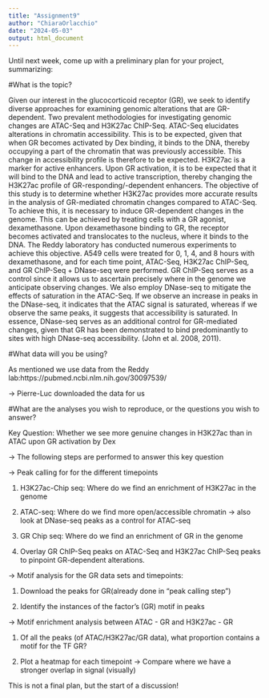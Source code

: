 ```yaml
---
title: "Assignment9"
author: "ChiaraOrlacchio"
date: "2024-05-03"
output: html_document
---
```


Until next week, come up with a preliminary plan for your project, summarizing:


#What is the topic?

Given our interest in the glucocorticoid receptor (GR), we seek to identify diverse approaches for examining genomic alterations that are GR-dependent. Two prevalent methodologies for investigating genomic changes are ATAC-Seq and H3K27ac ChIP-Seq. ATAC-Seq elucidates alterations in chromatin accessibility. This is to be expected, given that when GR becomes activated by Dex binding, it binds to the DNA, thereby occupying a part of the chromatin that was previously accessible. This change in accessibility profile is therefore to be expected. H3K27ac is a marker for active enhancers. Upon GR activation, it is to be expected that it will bind to the DNA and lead to active transcription, thereby changing the H3K27ac profile of GR-responding/-dependent enhancers. 
The objective of this study is to determine whether H3K27ac provides more accurate results in the analysis of GR-mediated chromatin changes compared to ATAC-Seq. To achieve this, it is necessary to induce GR-dependent changes in the genome. This can be achieved by treating cells with a GR agonist, dexamethasone. Upon dexamethasone binding to GR, the receptor becomes activated and translocates to the nucleus, where it binds to the DNA. The Reddy laboratory has conducted numerous experiments to achieve this objective. A549 cells were treated for 0, 1, 4, and 8 hours with dexamethasone, and for each time point, ATAC-Seq, H3K27ac ChIP-Seq, and GR ChIP-Seq + DNase-seq were performed.  GR ChIP-Seq serves as a control since it allows us to ascertain precisely where in the genome we anticipate observing changes. We also employ DNase-seq to mitigate the effects of saturation in the ATAC-Seq. If we observe an increase in peaks in the DNase-seq, it indicates that the ATAC signal is saturated, whereas if we observe the same peaks, it suggests that accessibility is saturated. In essence, DNase-seq serves as an additional control for GR-mediated changes, given that GR has been demonstrated to bind predominantly to sites with high DNase-seq accessibility.
 (John et al. 2008, 2011). 
 
 
 

#What data will you be using?

As mentioned we use data from the Reddy lab:https://pubmed.ncbi.nlm.nih.gov/30097539/

→ Pierre-Luc downloaded the data for us




#What are the analyses you wish to reproduce, or the questions you wish to answer?

Key Question: Whether we see more genuine changes in H3K27ac than in ATAC upon GR activation by Dex 

→ The following steps are performed to answer this key question



→ Peak calling for for the different timepoints

  1. H3K27ac-Chip seq: Where do we find an enrichment of H3K27ac in the genome 
  
  2. ATAC-seq: Where do we find more open/accessible chromatin 
	  → also look at DNase-seq peaks as a control for ATAC-seq
	  
  3. GR Chip seq: Where do we find an enrichment of GR in the genome 

  4. Overlay GR ChIP-Seq peaks on ATAC-Seq and H3K27ac ChIP-Seq peaks to pinpoint GR-dependent alterations.



→ Motif analysis for the GR data sets and timepoints: 

  1. Download the peaks for GR(already done in “peak calling step”)
  
  2. Identify the instances of the factor’s (GR) motif in peaks



→ Motif enrichment analysis between ATAC - GR and H3K27ac - GR 

  1. Of all the peaks (of ATAC/H3K27ac/GR data), what proportion contains a motif for the TF GR?
	
  2. Plot a heatmap for each timepoint → Compare where we have a stronger overlap in signal (visually)





This is not a final plan, but the start of a discussion!


